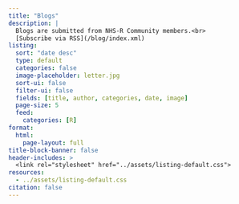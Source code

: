 ```yaml
---
title: "Blogs"
description: |
  Blogs are submitted from NHS-R Community members.<br>
  [Subscribe via RSS](/blog/index.xml)
listing: 
  sort: "date desc"
  type: default
  categories: false
  image-placeholder: letter.jpg
  sort-ui: false
  filter-ui: false
  fields: [title, author, categories, date, image]
  page-size: 5
  feed:
    categories: [R]
format: 
  html: 
    page-layout: full
title-block-banner: false
header-includes: >
  <link rel="stylesheet" href="../assets/listing-default.css">
resources:
  - ../assets/listing-default.css
citation: false
---
```


<!-- Image by <a href="https://pixabay.com/users/andrys-439428/?utm_source=link-attribution&utm_medium=referral&utm_campaign=image&utm_content=447577">Andrys Stienstra</a> from <a href="https://pixabay.com//?utm_source=link-attribution&utm_medium=referral&utm_campaign=image&utm_content=447577">Pixabay</a> -->